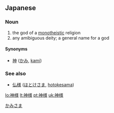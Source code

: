 ==Japanese==
{{ja-kanjitab|神|様}}

===Noun===
{{ja-noun|k|hira=かみさま|rom=kamisama|hidx=かみさま}}

# the god of a [[monotheistic]] religion
# any amibiguous deity; a general name for a god

====Synonyms====
* [[神]] ([[かみ]], [[kami]])

===See also===
* [[仏様]] ([[ほとけさま]], [[hotokesama]])

[[Category:ja:God|かみさま]]

[[lo:神様]]
[[lt:神様]]
[[pt:神様]]
[[uk:神様]]